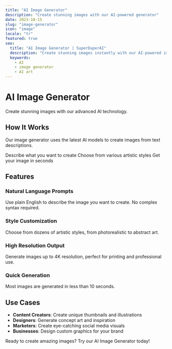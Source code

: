 ```yaml
---
title: "AI Image Generator"
description: "Create stunning images with our AI-powered generator"
date: 2023-10-15
slug: "image-generator"
icon: "image"
locale: "tr"
featured: true
seo:
  title: "AI Image Generator | SuperDuperAI"
  description: "Create stunning images instantly with our AI-powered image generator"
  keywords:
    - AI
    - image generator
    - AI art
---
```


# AI Image Generator

Create stunning images with our advanced AI technology.

<FeatureGrid>
  <Feature
    title="High Quality"
    description="Generate images in 4K resolution"
    icon="quality"
  />
  <Feature
    title="Fast"
    description="Get results in seconds"
    icon="speed"
  />
  <Feature
    title="Customizable"
    description="Fine-tune your results"
    icon="settings"
  />
</FeatureGrid>

## How It Works

Our image generator uses the latest AI models to create images from text descriptions.

<Steps>
  <Step
    number="1"
    title="Enter a prompt"
  >
    Describe what you want to create
  </Step>
  <Step
    number="2"
    title="Select style"
  >
    Choose from various artistic styles
  </Step>
  <Step
    number="3"
    title="Generate"
  >
    Get your image in seconds
  </Step>
</Steps>

## Features

### Natural Language Prompts

Use plain English to describe the image you want to create. No complex syntax required.

### Style Customization

Choose from dozens of artistic styles, from photorealistic to abstract art.

### High Resolution Output

Generate images up to 4K resolution, perfect for printing and professional use.

### Quick Generation

Most images are generated in less than 10 seconds.

## Use Cases

- **Content Creators**: Create unique thumbnails and illustrations
- **Designers**: Generate concept art and inspiration
- **Marketers**: Create eye-catching social media visuals
- **Businesses**: Design custom graphics for your brand

<CTABox>
  Ready to create amazing images? Try our AI Image Generator today!
</CTABox>
